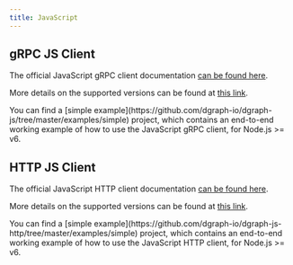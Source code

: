 ```yaml
---
title: JavaScript
---
```


## gRPC JS Client

The official JavaScript gRPC client documentation [can be found here](./grpc).

More details on the supported versions can be found at
[this link](https://github.com/dgraph-io/dgraph-js#supported-versions).

<Tip>
  You can find a [simple
  example](https://github.com/dgraph-io/dgraph-js/tree/master/examples/simple)
  project, which contains an end-to-end working example of how to use the
  JavaScript gRPC client, for Node.js >= v6.
</Tip>

## HTTP JS Client

The official JavaScript HTTP client documentation [can be found here](./http).

More details on the supported versions can be found at
[this link](https://github.com/dgraph-io/dgraph-js-http#supported-versions).

<Tip>
  You can find a [simple
  example](https://github.com/dgraph-io/dgraph-js-http/tree/master/examples/simple)
  project, which contains an end-to-end working example of how to use the
  JavaScript HTTP client, for Node.js >= v6.
</Tip>
